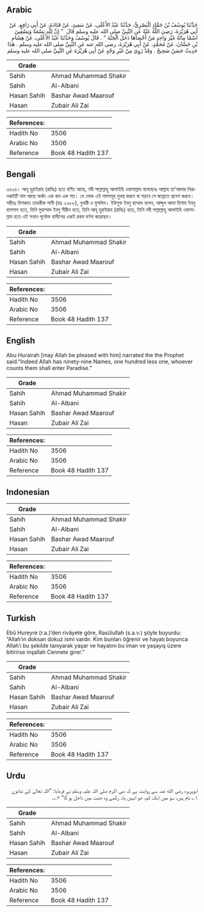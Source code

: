 ## Arabic


<div dir="rtl" lang="ar" style={{fontSize:'larger',backgroundColor:'#f8f9fa',padding:20}}>
حَدَّثَنَا يُوسُفُ بْنُ حَمَّادٍ الْبَصْرِيُّ، حَدَّثَنَا عَبْدُ الأَعْلَى، عَنْ سَعِيدٍ، عَنْ قَتَادَةَ، عَنْ أَبِي رَافِعٍ، عَنْ أَبِي هُرَيْرَةَ، رَضِيَ اللَّهُ عَنْهُ عَنِ النَّبِيِّ صلى الله عليه وسلم قَالَ ‏ "‏ إِنَّ لِلَّهِ تِسْعَةً وَتِسْعِينَ اسْمًا مِائَةً غَيْرَ وَاحِدٍ مَنْ أَحْصَاهَا دَخَلَ الْجَنَّةَ ‏"‏ ‏.‏ قَالَ يُوسُفُ وَحَدَّثَنَا عَبْدُ الأَعْلَى، عَنْ هِشَامِ بْنِ حَسَّانَ، عَنْ مُحَمَّدٍ، عَنْ أَبِي هُرَيْرَةَ، رضى الله عنه عَنِ النَّبِيِّ صلى الله عليه وسلم ‏.‏ هَذَا حَدِيثٌ حَسَنٌ صَحِيحٌ ‏.‏ وَقَدْ رُوِيَ مِنْ غَيْرِ وَجْهٍ عَنْ أَبِي هُرَيْرَةَ عَنِ النَّبِيِّ صلى الله عليه وسلم
</div>
<div style={{backgroundColor:'#f8f9fa',padding:20, marginBottom: 10}}><table> <thead> <tr> <th>Grade</th> <th></th> </tr> </thead> <tbody> <tr><td>Sahih</td><td>Ahmad Muhammad Shakir</td></tr><tr><td>Sahih</td><td>Al-Albani</td></tr><tr><td>Hasan Sahih</td><td>Bashar Awad Maarouf</td></tr><tr><td>Hasan</td><td>Zubair Ali Zai</td></tr></tbody></table><table> <thead> <tr> <th>References:</th> <th></th> </tr> </thead> <tbody><tr><td>Hadith No</td><td>3506</td></tr><tr><td>Arabic No</td><td>3506</td></tr><tr><td>Reference</td><td>Book 48 Hadith 137</td></tr></tbody></table></div>

## Bengali


<div dir="ltr" lang="bn" style={{fontSize:'larger',backgroundColor:'#f8f9fa',padding:20}}>
৩৫০৬। আবূ হুরাইরাহ (রাযিঃ) হতে বর্ণিত আছে, নবী সাল্লাল্লাহু আলাইহি ওয়াসাল্লাম বলেছেনঃ আল্লাহ তা’আলার নিরানব্বইটি নাম আছে অর্থাৎ এক কম এক শত। যে লোক এই নামসমূহ মুখস্থ করবে বা পড়বে সে জান্নাতে প্রবেশ করবে। সহীহঃ মিশকাত তাহকীক সানী (হাঃ ২২৮৮), বুখারী ও মুসলিম। ইউসুফ ইবনু হাম্মাদ বলেন, আব্দুল আলা হিশাম ইবনু হাসসান হতে, তিনি মুহাম্মাদ ইবনু সীরীন হতে, তিনি আবূ হুরাইরাহ (রাযিঃ) হতে, তিনি নবী সাল্লাল্লাহু আলাইহি ওয়াসাল্লাম হতে এই সনদে পূর্বোক্ত হাদীসের একই রকম বর্ণনা করেছেন।
</div>
<div style={{backgroundColor:'#f8f9fa',padding:20, marginBottom: 10}}><table> <thead> <tr> <th>Grade</th> <th></th> </tr> </thead> <tbody> <tr><td>Sahih</td><td>Ahmad Muhammad Shakir</td></tr><tr><td>Sahih</td><td>Al-Albani</td></tr><tr><td>Hasan Sahih</td><td>Bashar Awad Maarouf</td></tr><tr><td>Hasan</td><td>Zubair Ali Zai</td></tr></tbody></table><table> <thead> <tr> <th>References:</th> <th></th> </tr> </thead> <tbody><tr><td>Hadith No</td><td>3506</td></tr><tr><td>Arabic No</td><td>3506</td></tr><tr><td>Reference</td><td>Book 48 Hadith 137</td></tr></tbody></table></div>

## English


<div dir="ltr" lang="en" style={{fontSize:'larger',backgroundColor:'#f8f9fa',padding:20}}>
Abu Hurairah [may Allah be pleased with him] narrated the the Prophet said:“Indeed Allah has ninety-nine Names, one hundred less one, whoever counts them shall enter Paradise.”
</div>
<div style={{backgroundColor:'#f8f9fa',padding:20, marginBottom: 10}}><table> <thead> <tr> <th>Grade</th> <th></th> </tr> </thead> <tbody> <tr><td>Sahih</td><td>Ahmad Muhammad Shakir</td></tr><tr><td>Sahih</td><td>Al-Albani</td></tr><tr><td>Hasan Sahih</td><td>Bashar Awad Maarouf</td></tr><tr><td>Hasan</td><td>Zubair Ali Zai</td></tr></tbody></table><table> <thead> <tr> <th>References:</th> <th></th> </tr> </thead> <tbody><tr><td>Hadith No</td><td>3506</td></tr><tr><td>Arabic No</td><td>3506</td></tr><tr><td>Reference</td><td>Book 48 Hadith 137</td></tr></tbody></table></div>

## Indonesian


<div dir="ltr" lang="id" style={{fontSize:'larger',backgroundColor:'#f8f9fa',padding:20}}>

</div>
<div style={{backgroundColor:'#f8f9fa',padding:20, marginBottom: 10}}><table> <thead> <tr> <th>Grade</th> <th></th> </tr> </thead> <tbody> <tr><td>Sahih</td><td>Ahmad Muhammad Shakir</td></tr><tr><td>Sahih</td><td>Al-Albani</td></tr><tr><td>Hasan Sahih</td><td>Bashar Awad Maarouf</td></tr><tr><td>Hasan</td><td>Zubair Ali Zai</td></tr></tbody></table><table> <thead> <tr> <th>References:</th> <th></th> </tr> </thead> <tbody><tr><td>Hadith No</td><td>3506</td></tr><tr><td>Arabic No</td><td>3506</td></tr><tr><td>Reference</td><td>Book 48 Hadith 137</td></tr></tbody></table></div>

## Turkish


<div dir="ltr" lang="tr" style={{fontSize:'larger',backgroundColor:'#f8f9fa',padding:20}}>
Ebû Hureyre (r.a.)’den rivâyete göre, Rasûlullah (s.a.v.) şöyle buyurdu: “Allah’ın doksan dokuz ismi vardır. Kim bunları öğrenir ve hayatı boyunca Allah’ı bu şekilde tanıyarak yaşar ve hayatını bu iman ve yaşayış üzere bitirirse inşallah Cennete girer.”
</div>
<div style={{backgroundColor:'#f8f9fa',padding:20, marginBottom: 10}}><table> <thead> <tr> <th>Grade</th> <th></th> </tr> </thead> <tbody> <tr><td>Sahih</td><td>Ahmad Muhammad Shakir</td></tr><tr><td>Sahih</td><td>Al-Albani</td></tr><tr><td>Hasan Sahih</td><td>Bashar Awad Maarouf</td></tr><tr><td>Hasan</td><td>Zubair Ali Zai</td></tr></tbody></table><table> <thead> <tr> <th>References:</th> <th></th> </tr> </thead> <tbody><tr><td>Hadith No</td><td>3506</td></tr><tr><td>Arabic No</td><td>3506</td></tr><tr><td>Reference</td><td>Book 48 Hadith 137</td></tr></tbody></table></div>

## Urdu


<div dir="rtl" lang="ur" style={{fontSize:'larger',backgroundColor:'#f8f9fa',padding:20}}>
ابوہریرہ رضی الله عنہ سے روایت ہے کہ نبی اکرم صلی اللہ علیہ وسلم نے فرمایا: ”اللہ تعالیٰ کے ننانوے ۱؎ نام ہیں، سو میں ایک کم، جو انہیں یاد رکھے وہ جنت میں داخل ہو گا“ ۲؎۔
</div>
<div style={{backgroundColor:'#f8f9fa',padding:20, marginBottom: 10}}><table> <thead> <tr> <th>Grade</th> <th></th> </tr> </thead> <tbody> <tr><td>Sahih</td><td>Ahmad Muhammad Shakir</td></tr><tr><td>Sahih</td><td>Al-Albani</td></tr><tr><td>Hasan Sahih</td><td>Bashar Awad Maarouf</td></tr><tr><td>Hasan</td><td>Zubair Ali Zai</td></tr></tbody></table><table> <thead> <tr> <th>References:</th> <th></th> </tr> </thead> <tbody><tr><td>Hadith No</td><td>3506</td></tr><tr><td>Arabic No</td><td>3506</td></tr><tr><td>Reference</td><td>Book 48 Hadith 137</td></tr></tbody></table></div>